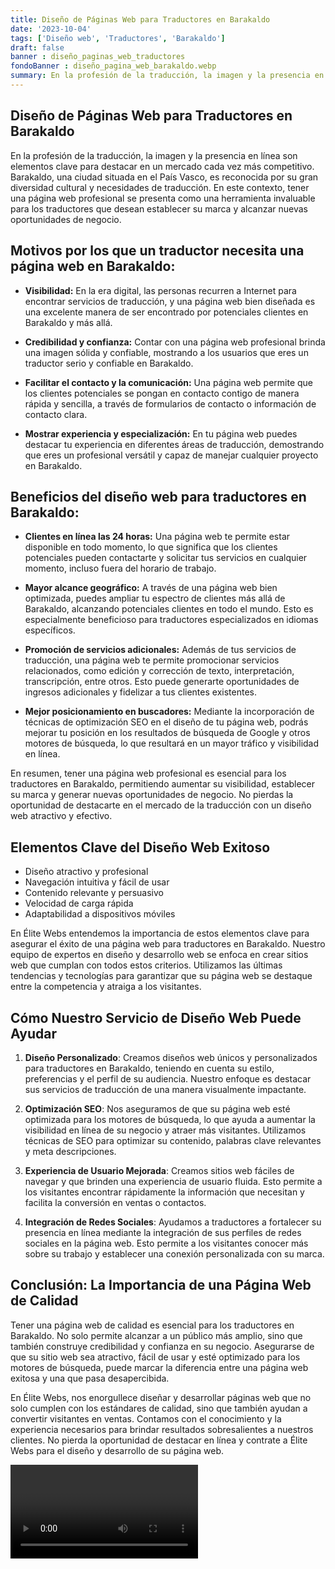 ```yaml
---
title: Diseño de Páginas Web para Traductores en Barakaldo
date: '2023-10-04'
tags: ['Diseño web', 'Traductores', 'Barakaldo']
draft: false
banner : diseño_paginas_web_traductores
fondoBanner : diseño_pagina_web_barakaldo.webp
summary: En la profesión de la traducción, la imagen y la presencia en línea son elementos clave para destacar en un mercado cada vez más competitivo. Barakaldo, una ciudad situada en el País Vasco, es reconocida por su gran diversidad cultural y necesidades de traducción. En este contexto, tener una página web profesional se presenta como una herramienta invaluable para los traductores que desean establecer su marca y alcanzar nuevas oportunidades de negocio.
---
```


## **Diseño de Páginas Web para Traductores en Barakaldo**

En la profesión de la traducción, la imagen y la presencia en línea son elementos clave para destacar en un mercado cada vez más competitivo. Barakaldo, una ciudad situada en el País Vasco, es reconocida por su gran diversidad cultural y necesidades de traducción. En este contexto, tener una página web profesional se presenta como una herramienta invaluable para los traductores que desean establecer su marca y alcanzar nuevas oportunidades de negocio.

## **Motivos por los que un traductor necesita una página web en Barakaldo:**

- **Visibilidad:** En la era digital, las personas recurren a Internet para encontrar servicios de traducción, y una página web bien diseñada es una excelente manera de ser encontrado por potenciales clientes en Barakaldo y más allá.

- **Credibilidad y confianza:** Contar con una página web profesional brinda una imagen sólida y confiable, mostrando a los usuarios que eres un traductor serio y confiable en Barakaldo.

- **Facilitar el contacto y la comunicación:** Una página web permite que los clientes potenciales se pongan en contacto contigo de manera rápida y sencilla, a través de formularios de contacto o información de contacto clara.

- **Mostrar experiencia y especialización:** En tu página web puedes destacar tu experiencia en diferentes áreas de traducción, demostrando que eres un profesional versátil y capaz de manejar cualquier proyecto en Barakaldo.

## **Beneficios del diseño web para traductores en Barakaldo:**

- **Clientes en línea las 24 horas:** Una página web te permite estar disponible en todo momento, lo que significa que los clientes potenciales pueden contactarte y solicitar tus servicios en cualquier momento, incluso fuera del horario de trabajo.

- **Mayor alcance geográfico:** A través de una página web bien optimizada, puedes ampliar tu espectro de clientes más allá de Barakaldo, alcanzando potenciales clientes en todo el mundo. Esto es especialmente beneficioso para traductores especializados en idiomas específicos.

- **Promoción de servicios adicionales:** Además de tus servicios de traducción, una página web te permite promocionar servicios relacionados, como edición y corrección de texto, interpretación, transcripción, entre otros. Esto puede generarte oportunidades de ingresos adicionales y fidelizar a tus clientes existentes.

- **Mejor posicionamiento en buscadores:** Mediante la incorporación de técnicas de optimización SEO en el diseño de tu página web, podrás mejorar tu posición en los resultados de búsqueda de Google y otros motores de búsqueda, lo que resultará en un mayor tráfico y visibilidad en línea.

En resumen, tener una página web profesional es esencial para los traductores en Barakaldo, permitiendo aumentar su visibilidad, establecer su marca y generar nuevas oportunidades de negocio. No pierdas la oportunidad de destacarte en el mercado de la traducción con un diseño web atractivo y efectivo.

<GifSeo />

<Cta />

## Elementos Clave del Diseño Web Exitoso

- Diseño atractivo y profesional
- Navegación intuitiva y fácil de usar
- Contenido relevante y persuasivo
- Velocidad de carga rápida
- Adaptabilidad a dispositivos móviles

En Élite Webs entendemos la importancia de estos elementos clave para asegurar el éxito de una página web para traductores en Barakaldo. Nuestro equipo de expertos en diseño y desarrollo web se enfoca en crear sitios web que cumplan con todos estos criterios. Utilizamos las últimas tendencias y tecnologías para garantizar que su página web se destaque entre la competencia y atraiga a los visitantes.

## Cómo Nuestro Servicio de Diseño Web Puede Ayudar

1. **Diseño Personalizado**: Creamos diseños web únicos y personalizados para traductores en Barakaldo, teniendo en cuenta su estilo, preferencias y el perfil de su audiencia. Nuestro enfoque es destacar sus servicios de traducción de una manera visualmente impactante.

2. **Optimización SEO**: Nos aseguramos de que su página web esté optimizada para los motores de búsqueda, lo que ayuda a aumentar la visibilidad en línea de su negocio y atraer más visitantes. Utilizamos técnicas de SEO para optimizar su contenido, palabras clave relevantes y meta descripciones.

3. **Experiencia de Usuario Mejorada**: Creamos sitios web fáciles de navegar y que brinden una experiencia de usuario fluida. Esto permite a los visitantes encontrar rápidamente la información que necesitan y facilita la conversión en ventas o contactos.

4. **Integración de Redes Sociales**: Ayudamos a traductores a fortalecer su presencia en línea mediante la integración de sus perfiles de redes sociales en la página web. Esto permite a los visitantes conocer más sobre su trabajo y establecer una conexión personalizada con su marca.

## Conclusión: La Importancia de una Página Web de Calidad

Tener una página web de calidad es esencial para los traductores en Barakaldo. No solo permite alcanzar a un público más amplio, sino que también construye credibilidad y confianza en su negocio. Asegurarse de que su sitio web sea atractivo, fácil de usar y esté optimizado para los motores de búsqueda, puede marcar la diferencia entre una página web exitosa y una que pasa desapercibida.

En Élite Webs, nos enorgullece diseñar y desarrollar páginas web que no solo cumplen con los estándares de calidad, sino que también ayudan a convertir visitantes en ventas. Contamos con el conocimiento y la experiencia necesarios para brindar resultados sobresalientes a nuestros clientes. No pierda la oportunidad de destacar en línea y contrate a Élite Webs para el diseño y desarrollo de su página web.

<Video />

<CtaBot job='Traductores' city='Barakaldo'/>

<Gmaps query='Barakaldo+españa+maps' />